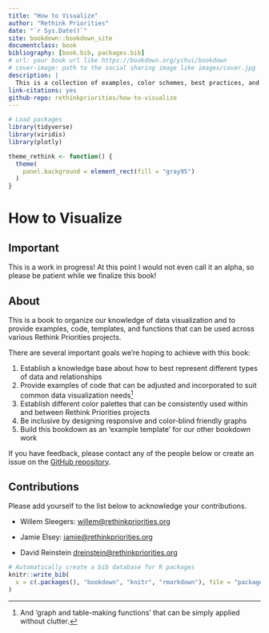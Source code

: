 ```yaml
---
title: "How to Visualize"
author: "Rethink Priorities"
date: "`r Sys.Date()`"
site: bookdown::bookdown_site
documentclass: book
bibliography: [book.bib, packages.bib]
# url: your book url like https://bookdown.org/yihui/bookdown
# cover-image: path to the social sharing image like images/cover.jpg
description: |
  This is a collection of examples, color schemes, best practices, and tips to produce beautiful and informative data visualizations.
link-citations: yes
github-repo: rethinkpriorities/how-to-visualize
---
```


```r
# Load packages
library(tidyverse)
library(viridis)
library(plotly)

theme_rethink <- function() {
  theme(
    panel.background = element_rect(fill = "gray95")
  )
}
```

# How to Visualize {-}

## Important {-}

This is a work in progress! At this point I would not even call it an alpha, so please be patient while we finalize this book!

## About {-}

This is a book to organize our knowledge of data visualization and to provide examples, code, templates, and functions that can be used across various Rethink Priorities projects.

There are several important goals we're hoping to achieve with this book:

1. Establish a knowledge base about how to best represent different types of data and relationships
2. Provide examples of code that can be adjusted and incorporated to suit common data visualization needs^[And 'graph and table-making functions' that can be simply applied without clutter.]
3. Establish different color palettes that can be consistently used within and between Rethink Priorities projects
4. Be inclusive by designing responsive and color-blind friendly graphs
5. Build this bookdown as an 'example template' for our other bookdown work

If you have feedback, please contact any of the people below or create an issue
on the [GitHub repository](https://github.com/rethinkpriorities/how-to-visualize/issues).

## Contributions {-}

Please add yourself to the list below to acknowledge your contributions.

- Willem Sleegers: [willem@rethinkpriorities.org](mailto:willem@rethinkpriorities.org)

- Jamie Elsey:
[jamie@rethinkpriorities.org](mailto:jamie@rethinkpriorities.org)

- David Reinstein [dreinstein@rethinkpriorities.org](mailto:dreinstein@rethinkpriorities.org)


```r
# Automatically create a bib database for R packages
knitr::write_bib(
  x = c(.packages(), "bookdown", "knitr", "rmarkdown"), file = "packages.bib"
)
```
